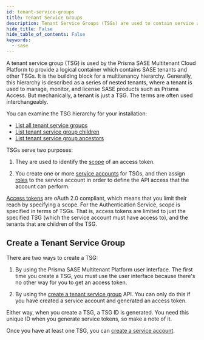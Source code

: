 ```yaml
---
id: tenant-service-groups
title: Tenant Service Groups
description: Tenant Service Groups (TSGs) are used to contain service accounts.
hide_title: False
hide_table_of_contents: False
keywords:
  - sase
---
```


A tenant service group (TSG) is used by the Prisma SASE Multitenant Cloud Platform to provide a logical
container which contains SASE tenants and other TSGs. It is the building block for a multitenancy
hierarchy. Generally, this hierarchy is described as a series of nested tenants, where a tenant is
used to manage, monitor, and license SASE products such as Prisma Access. But mechanically, a tenant
is just a TSG. The terms are often used interchangeably.

You can examine the TSG hierarchy for your installation:

- [List all tenant service groups](/sase/api/tenancy/get-tenancy-v-1-tenant-service-groups)
- [List tenant service group children](/sase/api/tenancy/post-tenancy-v-1-tenant-service-groups-tsg-id-operations-list-children)
- [List tenant service group ancestors](/sase/api/tenancy/post-tenancy-v-1-tenant-service-groups-tsg-id-operations-list-ancestors)

TSGs serve two purposes:

1. They are used to identify the [scope](/sase/docs/scope) of an access token.

2. You create one or more [service accounts](/sase/docs/service-accounts) for TSGs, and
   then assign [roles](/sase/docs/roles) to the service account in order to define the API
   access that the account can perform.

[Access tokens](/sase/docs/access-tokens) are oAuth 2.0 compliant, which means that you
limit their reach by specifying a scope. For the Authentication Service, scope is specified in terms of TSGs.
That is, access tokens are limited to just the specified TSG (which the service account must have
access to), and the tenants that are children of the TSG.

## Create a Tenant Service Group

There are two ways to create a TSG:

1. By using the Prisma SASE Multitenant Platform user interface. The first time you create a TSG,
   you must use the user interface because there's no other way for you to get an access token.

2. By using the [create a tenant service
   group](/sase/api/tenancy/post-tenancy-v-1-tenant-service-groups)
   API. You can only do this if you have created a service account and generated an access token.

Either way, when you create a TSG, a TSG ID is generated. You need this unique ID when you generate
service tokens, so make a note of it.

Once you have at least one TSG, you can [create a service account](/sase/docs/service-accounts).
